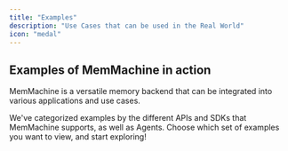 ```yaml
---
title: "Examples"
description: "Use Cases that can be used in the Real World"
icon: "medal"
---
```


## Examples of MemMachine in action

MemMachine is a versatile memory backend that can be integrated into various applications and use cases. 

We've categorized examples by the different APIs and SDKs that MemMachine supports, as well as Agents. Choose which set of examples you want to view, and start exploring!

<Columns cols={2}>
  <Card
    title="Agents"
    description="Examples of Agents that use MemMachine as a memory backend"
    icon="robot"
    href="/examples/agents"
  />
  <Card
    title="REST API"
    description="Examples for using MemMachine's REST API"
    icon="bed"
    href="/examples/rest"
  />
  <Card
    title="MCP"
    description="MCP API Examples for MemMachine"
    icon="server"
    href="/examples/mcp"
  />
  <Card
    title="Python SDK"
    description="Python SDK Examples for MemMachine"
    icon="python"
    href="/examples/python"
  />
  </Columns>
